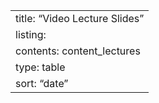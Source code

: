 ---
title: "Video Lecture Slides"
listing:
  contents: content_lectures
  type: table
  sort: "date"
---